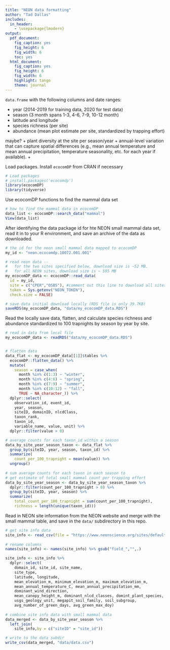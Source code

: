 ```yaml
---
title: "NEON data formatting"
author: "Tad Dallas"
includes:
  in_header:
    - \usepackage{lmodern}
output:
  pdf_document:
    fig_caption: yes
    fig_height: 6
    fig_width: 6
    toc: yes
  html_document:
    fig_caption: yes
    fig_height: 6
    fig_width: 6
    highlight: tango
    theme: journal
---
```








`data.frame` with the following columns and date ranges:

+ year (2014-2019 for training data, 2020 for test data)
+ season (3 month spans 1-3, 4-6, 7-9, 10-12 month)
+ latitude and longitude
+ species richness (per site)
+ abundance (mean plot estimate per site, standardized by trapping effort)

maybe?
+ plant diversity at the site per season/year
+ annual-level variation that can capture spatial differences (e.g., mean annual temperature and mean annual precipitation, temperature seasonality, etc. for each year if available). 
+ 




Load packages. Install `ecocomDP` from CRAN if necessary
```r
# Load packages
# install.packages('ecocomdp')
library(ecocomDP)
library(tidyverse)

```



Use ecocomDP functions to find the mammal data set
```r
# how to find the mammal data in ecocomDP
data_list <- ecocomDP::search_data("mammal")
View(data_list)
```

After identifying the data package id for hte NEON small mammal data set, read it in to your R environment, and save an archive of the data as downloaded.
```r
# the id for the neon small mammal data mapped to ecocomDP
my_id <- "neon.ecocomdp.10072.001.001"

# read neon data -- 
#   for the two sites specified below, download size is ~52 MB. 
#   for all NEON sites, download size is ~ 595 MB
my_ecocomDP_data <- ecocomDP::read_data(
  id = my_id,
  site = c("CPER","OSBS"), #comment out this line to download all sites
  token = Sys.getenv("NEON_TOKEN"),
  check.size = FALSE)

# save data initial download locally (RDS file is only 39.7KB)
saveRDS(my_ecocomDP_data, "data/my_ecocomDP_data.RDS")
```


Read the locally save data, flatten, and calculate species richness and abundance standardized to 100 trapnights by season by year by site.
```r
# read in data from local file
my_ecocomDP_data <- readRDS("data/my_ecocomDP_data.RDS")


# flatten data
data_flat <- my_ecocomDP_data[[1]]$tables %>%
  ecocomDP::flatten_data() %>%
  mutate(
    season = case_when(
      month %in% c(1:3) ~ "winter",
      month %in% c(4:6) ~ "spring",
      month %in% c(7:9) ~ "summer",
      month %in% c(10:12) ~ "fall",
      TRUE ~ NA_character_)) %>%
  dplyr::select(
    observation_id, event_id,
    year, season,
    siteID, domainID, nlcdClass,
    taxon_rank,
    taxon_id, 
    variable_name, value, unit) %>%
  dplyr::filter(value > 0)

# average counts for each taxon_id within a season
data_by_site_year_season_taxon <- data_flat %>%
  group_by(siteID, year, season, taxon_id) %>%
  summarize(
    count_per_100_trapnight = mean(value)) %>%
  ungroup()
  
# sum average counts for each taxon in each season to 
# get estimate of total small mammal count per trapping effort
data_by_site_year_season <- data_by_site_year_season_taxon %>%
  dplyr::filter(count_per_100_trapnight > 0) %>%
  group_by(siteID, year, season) %>%
  summarize(
    total_count_per_100_trapnight = sum(count_per_100_trapnight),
    richness = length(unique(taxon_id)))
```


Read in NEON site information from the NEON website and merge with the small mammal table, and save in the `data/` subdirectory in this repo.
```r
# get site info data
site_info <- read_csv(file = "https://www.neonscience.org/sites/default/files/NEON_Field_Site_Metadata_20210226_0.csv")
 
# rename columns
names(site_info) <- names(site_info) %>% gsub("field_","",.)

site_info <- site_info %>%
  dplyr::select(
    domain_id, site_id, site_name,
    site_type, 
    latitude, longitude,
    mean_elevation_m, minimum_elevation_m, maximum_elevation_m, 
    mean_annual_temperature_C, mean_annual_precipitation_mm, 
    dominant_wind_direction, 
    mean_canopy_height_m, dominant_nlcd_classes, domint_plant_species,
    usgs_geology_unit, megapit_soil_family, soil_subgroup,
    avg_number_of_green_days, avg_green_max_doy)
 
# combine site info data with small mammal data
data_merged <- data_by_site_year_season %>% 
  left_join(
    site_info,by = c("siteID" = "site_id"))

# write to the data subdir
write_csv(data_merged, "data/data.csv")

```
































